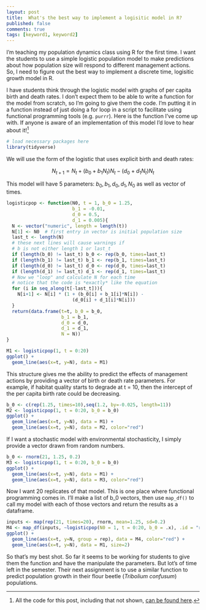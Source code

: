 ```yaml
--- 
layout: post 
title:  What's the best way to implement a logisitic model in R?
published: false 
comments: true
tags: [keyword1, keyword2] 
---
```


I'm teaching my population dynamics class using R for the first time. I want the students to use a simple logistic population model to make predictions about how population size will respond to different management actions. So, I need to figure out the best way to implement a discrete time, logisitic growth model in R.

I have students think through the logistic model with graphs of per capita birth and death rates. I don't expect them to be able to write a function for the model from scratch, so I'm going to give them the code. I'm putting it in a function instead of just doing a for loop in a script to facilitate using functional programming tools (e.g. `purrr`). Here is the function I've come up with. If anyone is aware of an implementation of this model I'd love to hear about it![^allthecode]

```r
# load necessary packages here
library(tidyverse)
```


We will use the form of the logistic that uses explicit birth and death rates:

$$
N_{t+1} = N_t + (b_0 + b_1 N_t) N_t - (d_0 + d_1 N_t) N_t
$$

This model will have 5 parameters: $b_0, b_1, d_0, d_1, N_0$ as well as vector of times.

```r
logisticpop <- function(N0, t = 1, b_0 = 1.25,
                        b_1 = -0.01,
                        d_0 = 0.5,
                        d_1 = 0.005){
  N <- vector("numeric", length = length(t))
  N[1] <- N0  # first entry in vector is initial population size
  last_t <- length(N)
  # these next lines will cause warnings if
  # b is not either length 1 or last_t
  if (length(b_0) != last_t) b_0 <- rep(b_0, times=last_t)
  if (length(b_1) != last_t) b_1 <- rep(b_1, times=last_t)
  if (length(d_0) != last_t) d_0 <- rep(d_0, times=last_t)
  if (length(d_1) != last_t) d_1 <- rep(d_1, times=last_t)
  # Now we "loop" and calculate N for each time
  # notice that the code is *exactly* like the equation
  for (i in seq_along(t[-last_t])){
    N[i+1] <- N[i] * (1 + (b_0[i] + b_1[i]*N[i]) -
                        (d_0[i] + d_1[i]*N[i]))
  }
  return(data.frame(t=t, b_0 = b_0,
                    b_1 = b_1,
                    d_0 = d_0,
                    d_1 = d_1,
                    N = N))
}

```

```r
M1 <- logisticpop(1, t = 0:20)
ggplot() + 
  geom_line(aes(x=t, y=N), data = M1)
```

This structure gives me the ability to predict the effects of management actions by providing a vector of birth or death rate parameters. For example, if habitat quality starts to degrade at t = 10, then the intercept of the per capita birth rate could be decreasing.

```r
b_0 <- c(rep(1.25, times=10),seq(1.2, by=-0.025, length=11))
M2 <- logisticpop(1, t = 0:20, b_0 = b_0)
ggplot() + 
  geom_line(aes(x=t, y=N), data = M1) + 
  geom_line(aes(x=t, y=N), data = M2, color="red")
```

If I want a stochastic model with environmental stochasticity, I simply provide a vector drawn from random numbers.

```r
b_0 <- rnorm(21, 1.25, 0.2)
M3 <- logisticpop(1, t = 0:20, b_0 = b_0)
ggplot() + 
  geom_line(aes(x=t, y=N), data = M1) + 
  geom_line(aes(x=t, y=N), data = M3, color="red")
```

Now I want 20 replicates of that model. This is one place where functional programming comes in. I'll make a list of b_0 vectors, then use `map_df()` to call my model with each of those vectors and return the results as a dataframe.

```r
inputs <- map(rep(21, times=20), rnorm, mean=1.25, sd=0.2)
M4 <- map_df(inputs, ~logisticpop(N0 = 1, t = 0:20, b_0 = .x), .id = "rep")
ggplot() + 
  geom_line(aes(x=t, y=N, group = rep), data = M4, color="red") +
  geom_line(aes(x=t, y=N), data = M1, size=2) 
```

So that's my best shot. So far it seems to be working for students to give them the function and have the manipulate the parameters. But lot's of time left in the semester. Their next assignment is to use a similar function to predict population growth in their flour beetle (*Tribolium confusum*) populations. 

[^allthecode]: All the code for this post, including that not shown, [can be found here](https://github.com/atyre2/atyre2.github.io/raw/master/_drafts/whats-the-best-logistic-model.Rmd).